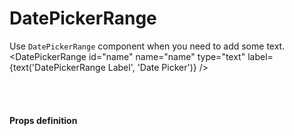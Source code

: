 
<Meta title="DatePickerRange" component={DatePickerRange} />

# DatePickerRange

Use `DatePickerRange` component when you need to add some text.
<Preview>
  <Story name="DatePickerRange">
    <DatePickerRange
      id="name"
      name="name"
      type="text"
      label={text('DatePickerRange Label', 'Date Picker')}
    />
  </Story>
</Preview>

<br /><br />

#### Props definition

<Props of={DatePickerRange} />
